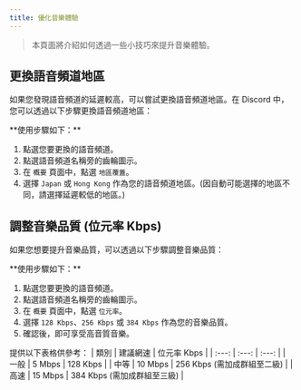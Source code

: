 ```yaml
---
title: 優化音樂體驗
---
```


> 本頁面將介紹如何透過一些小技巧來提升音樂體驗。

## 更換語音頻道地區
如果您發現語音頻道的延遲較高，可以嘗試更換語音頻道地區。在 Discord 中，您可以透過以下步驟更換語音頻道地區：

<Tip>
**使用步驟如下：**

1. 點選您要更換的語音頻道。
2. 點選語音頻道名稱旁的齒輪圖示。
3. 在 `概要` 頁面中，點選 `地區覆蓋`。
4. 選擇 `Japan` 或 `Hong Kong` 作為您的語音頻道地區。(因自動可能選擇的地區不同，請選擇延遲較低的地區。)

</Tip>

## 調整音樂品質 (位元率 Kbps)
如果您想要提升音樂品質，可以透過以下步驟調整音樂品質：

<Tip>
**使用步驟如下：**

1. 點選您要更換的語音頻道。
2. 點選語音頻道名稱旁的齒輪圖示。
3. 在 `概要` 頁面中，點選 `位元率`。
4. 選擇 `128 Kbps`、`256 Kbps` 或 `384 Kbps` 作為您的音樂品質。
5. 確認後，即可享受高音質音樂。

</Tip>
提供以下表格供參考：
| 類別 | 建議網速 | 位元率 Kbps |
| :---: | :---: | :---: |
| 一般 | 5 Mbps | 128 Kbps |
| 中等 | 10 Mbps | 256 Kbps (需加成群組至二級) |
| 高速 | 15 Mbps | 384 Kbps (需加成群組至三級) |